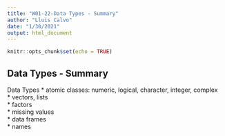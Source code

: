 ```yaml
---
title: "W01-22-Data Types - Summary"
author: "Lluis Calvo"
date: "1/30/2021"
output: html_document
---
```


```r
knitr::opts_chunk$set(echo = TRUE)
```

## Data Types - Summary


Data Types
* atomic classes: numeric, logical, character, integer, complex \  
* vectors, lists  
* factors  
* missing values  
* data frames  
* names  

```r



```



